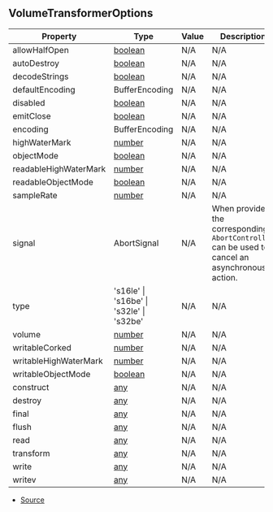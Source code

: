 ## VolumeTransformerOptions

| Property | Type | Value | Description |
| ----------- | ----------- | ----------- | ----------- |
| allowHalfOpen | [boolean](https://developer.mozilla.org/en-US/docs/Web/JavaScript/Reference/Global_Objects/Boolean) | N/A | N/A |
| autoDestroy | [boolean](https://developer.mozilla.org/en-US/docs/Web/JavaScript/Reference/Global_Objects/Boolean) | N/A | N/A |
| decodeStrings | [boolean](https://developer.mozilla.org/en-US/docs/Web/JavaScript/Reference/Global_Objects/Boolean) | N/A | N/A |
| defaultEncoding | BufferEncoding | N/A | N/A |
| disabled | [boolean](https://developer.mozilla.org/en-US/docs/Web/JavaScript/Reference/Global_Objects/Boolean) | N/A | N/A |
| emitClose | [boolean](https://developer.mozilla.org/en-US/docs/Web/JavaScript/Reference/Global_Objects/Boolean) | N/A | N/A |
| encoding | BufferEncoding | N/A | N/A |
| highWaterMark | [number](https://developer.mozilla.org/en-US/docs/Web/JavaScript/Reference/Global_Objects/Number) | N/A | N/A |
| objectMode | [boolean](https://developer.mozilla.org/en-US/docs/Web/JavaScript/Reference/Global_Objects/Boolean) | N/A | N/A |
| readableHighWaterMark | [number](https://developer.mozilla.org/en-US/docs/Web/JavaScript/Reference/Global_Objects/Number) | N/A | N/A |
| readableObjectMode | [boolean](https://developer.mozilla.org/en-US/docs/Web/JavaScript/Reference/Global_Objects/Boolean) | N/A | N/A |
| sampleRate | [number](https://developer.mozilla.org/en-US/docs/Web/JavaScript/Reference/Global_Objects/Number) | N/A | N/A |
| signal | AbortSignal | N/A | When provided the corresponding `AbortController` can be used to cancel an asynchronous action. |
| type | 's16le' \| 's16be' \| 's32le' \| 's32be' | N/A | N/A |
| volume | [number](https://developer.mozilla.org/en-US/docs/Web/JavaScript/Reference/Global_Objects/Number) | N/A | N/A |
| writableCorked | [number](https://developer.mozilla.org/en-US/docs/Web/JavaScript/Reference/Global_Objects/Number) | N/A | N/A |
| writableHighWaterMark | [number](https://developer.mozilla.org/en-US/docs/Web/JavaScript/Reference/Global_Objects/Number) | N/A | N/A |
| writableObjectMode | [boolean](https://developer.mozilla.org/en-US/docs/Web/JavaScript/Reference/Global_Objects/Boolean) | N/A | N/A |
| construct | [any](https://www.typescriptlang.org/docs/handbook/2/everyday-types.html#any) | N/A | N/A |
| destroy | [any](https://www.typescriptlang.org/docs/handbook/2/everyday-types.html#any) | N/A | N/A |
| final | [any](https://www.typescriptlang.org/docs/handbook/2/everyday-types.html#any) | N/A | N/A |
| flush | [any](https://www.typescriptlang.org/docs/handbook/2/everyday-types.html#any) | N/A | N/A |
| read | [any](https://www.typescriptlang.org/docs/handbook/2/everyday-types.html#any) | N/A | N/A |
| transform | [any](https://www.typescriptlang.org/docs/handbook/2/everyday-types.html#any) | N/A | N/A |
| write | [any](https://www.typescriptlang.org/docs/handbook/2/everyday-types.html#any) | N/A | N/A |
| writev | [any](https://www.typescriptlang.org/docs/handbook/2/everyday-types.html#any) | N/A | N/A |


- [Source](https://github.com/Androz2091/discord-player/blob/cb6c009/packages/equalizer/src/audio/VolumeTransformer.ts#L4)